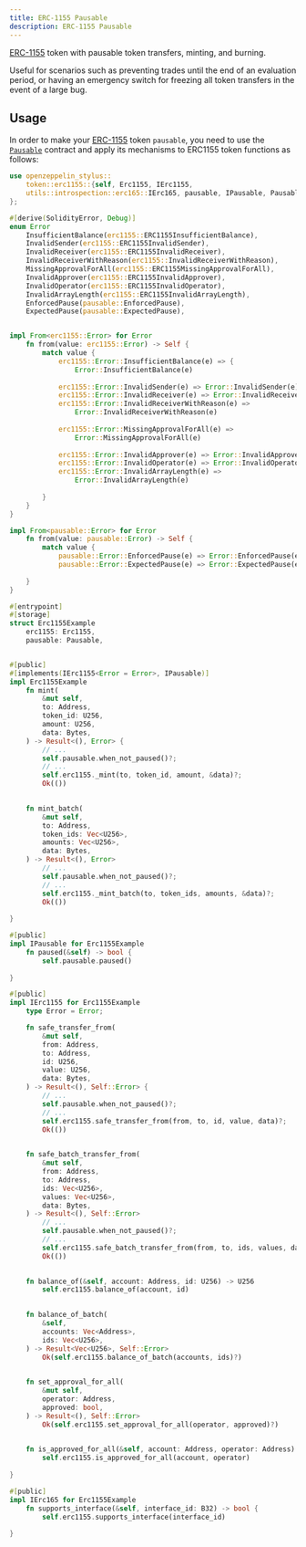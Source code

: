 ```yaml
---
title: ERC-1155 Pausable
description: ERC-1155 Pausable
---
```


[ERC-1155](erc1155.mdx) token with pausable token transfers, minting, and burning.

Useful for scenarios such as preventing trades until the end of an evaluation period, or having an emergency switch for freezing all token transfers in the event of a large bug.

## Usage

In order to make your [ERC-1155](erc1155.mdx) token `pausable`, you need to use the [`Pausable`](https://docs.rs/openzeppelin-stylus/0.3.0-alpha.1/openzeppelin_stylus/utils/pausable/index.html) contract and apply its mechanisms to ERC1155 token functions as follows:

```rust
use openzeppelin_stylus::
    token::erc1155::{self, Erc1155, IErc1155,
    utils::introspection::erc165::IErc165, pausable, IPausable, Pausable,
};

#[derive(SolidityError, Debug)]
enum Error 
    InsufficientBalance(erc1155::ERC1155InsufficientBalance),
    InvalidSender(erc1155::ERC1155InvalidSender),
    InvalidReceiver(erc1155::ERC1155InvalidReceiver),
    InvalidReceiverWithReason(erc1155::InvalidReceiverWithReason),
    MissingApprovalForAll(erc1155::ERC1155MissingApprovalForAll),
    InvalidApprover(erc1155::ERC1155InvalidApprover),
    InvalidOperator(erc1155::ERC1155InvalidOperator),
    InvalidArrayLength(erc1155::ERC1155InvalidArrayLength),
    EnforcedPause(pausable::EnforcedPause),
    ExpectedPause(pausable::ExpectedPause),


impl From<erc1155::Error> for Error 
    fn from(value: erc1155::Error) -> Self {
        match value {
            erc1155::Error::InsufficientBalance(e) => {
                Error::InsufficientBalance(e)
            
            erc1155::Error::InvalidSender(e) => Error::InvalidSender(e),
            erc1155::Error::InvalidReceiver(e) => Error::InvalidReceiver(e),
            erc1155::Error::InvalidReceiverWithReason(e) => 
                Error::InvalidReceiverWithReason(e)
            
            erc1155::Error::MissingApprovalForAll(e) => 
                Error::MissingApprovalForAll(e)
            
            erc1155::Error::InvalidApprover(e) => Error::InvalidApprover(e),
            erc1155::Error::InvalidOperator(e) => Error::InvalidOperator(e),
            erc1155::Error::InvalidArrayLength(e) => 
                Error::InvalidArrayLength(e)
            
        }
    }
}

impl From<pausable::Error> for Error 
    fn from(value: pausable::Error) -> Self {
        match value {
            pausable::Error::EnforcedPause(e) => Error::EnforcedPause(e),
            pausable::Error::ExpectedPause(e) => Error::ExpectedPause(e),
        
    }
}

#[entrypoint]
#[storage]
struct Erc1155Example 
    erc1155: Erc1155,
    pausable: Pausable,


#[public]
#[implements(IErc1155<Error = Error>, IPausable)]
impl Erc1155Example 
    fn mint(
        &mut self,
        to: Address,
        token_id: U256,
        amount: U256,
        data: Bytes,
    ) -> Result<(), Error> {
        // ...
        self.pausable.when_not_paused()?;
        // ...
        self.erc1155._mint(to, token_id, amount, &data)?;
        Ok(())
    

    fn mint_batch(
        &mut self,
        to: Address,
        token_ids: Vec<U256>,
        amounts: Vec<U256>,
        data: Bytes,
    ) -> Result<(), Error> 
        // ...
        self.pausable.when_not_paused()?;
        // ...
        self.erc1155._mint_batch(to, token_ids, amounts, &data)?;
        Ok(())
    
}

#[public]
impl IPausable for Erc1155Example 
    fn paused(&self) -> bool {
        self.pausable.paused()
    
}

#[public]
impl IErc1155 for Erc1155Example 
    type Error = Error;

    fn safe_transfer_from(
        &mut self,
        from: Address,
        to: Address,
        id: U256,
        value: U256,
        data: Bytes,
    ) -> Result<(), Self::Error> {
        // ...
        self.pausable.when_not_paused()?;
        // ...
        self.erc1155.safe_transfer_from(from, to, id, value, data)?;
        Ok(())
    

    fn safe_batch_transfer_from(
        &mut self,
        from: Address,
        to: Address,
        ids: Vec<U256>,
        values: Vec<U256>,
        data: Bytes,
    ) -> Result<(), Self::Error> 
        // ...
        self.pausable.when_not_paused()?;
        // ...
        self.erc1155.safe_batch_transfer_from(from, to, ids, values, data)?;
        Ok(())
    

    fn balance_of(&self, account: Address, id: U256) -> U256 
        self.erc1155.balance_of(account, id)
    

    fn balance_of_batch(
        &self,
        accounts: Vec<Address>,
        ids: Vec<U256>,
    ) -> Result<Vec<U256>, Self::Error> 
        Ok(self.erc1155.balance_of_batch(accounts, ids)?)
    

    fn set_approval_for_all(
        &mut self,
        operator: Address,
        approved: bool,
    ) -> Result<(), Self::Error> 
        Ok(self.erc1155.set_approval_for_all(operator, approved)?)
    

    fn is_approved_for_all(&self, account: Address, operator: Address) -> bool 
        self.erc1155.is_approved_for_all(account, operator)
    
}

#[public]
impl IErc165 for Erc1155Example 
    fn supports_interface(&self, interface_id: B32) -> bool {
        self.erc1155.supports_interface(interface_id)
    
}
```
